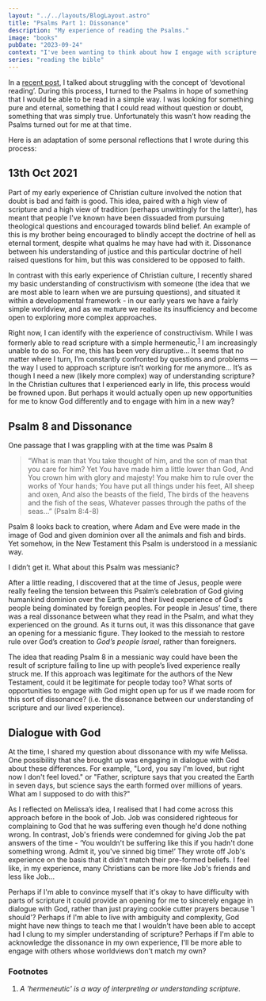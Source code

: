 ```yaml
---
layout: "../../layouts/BlogLayout.astro"
title: "Psalms Part 1: Dissonance"
description: "My experience of reading the Psalms."
image: "books"
pubDate: "2023-09-24"
context: "I've been wanting to think about how I engage with scripture. As part of the process I'm looking back at how I've engaged with it in the past. This post includes a bunch of reflections that I wrote back in 2021."
series: "reading the bible"
---
```


In a [recent post](/blog/013-bible-study-vs-devotional-reading), I talked about struggling with the concept of ‘devotional reading’. During this process, I turned to the Psalms in hope of something that I would be able to be read in a simple way. I was looking for something pure and eternal, something that I could read without question or doubt, something that was simply true. Unfortunately this wasn’t how reading the Psalms turned out for me at that time.

Here is an adaptation of some personal reflections that I wrote during this process:

## 13th Oct 2021

Part of my early experience of Christian culture involved the notion that doubt is bad and faith is good. This idea, paired with a high view of scripture and a high view of tradition (perhaps unwittingly for the latter), has meant that people I've known have been dissuaded from pursuing theological questions and encouraged towards blind belief. An example of this is my brother being encouraged to blindly accept the doctrine of hell as eternal torment, despite what qualms he may have had with it. Dissonance between his understanding of justice and this particular doctrine of hell raised questions for him, but this was considered to be opposed to faith.

In contrast with this early experience of Christian culture, I recently shared my basic understanding of constructivism with someone (the idea that we are most able to learn when we are pursuing questions), and situated it within a developmental framework - in our early years we have a fairly simple worldview, and as we mature we realise its insufficiency and become open to exploring more complex approaches.

Right now, I can identify with the experience of constructivism. While I was formerly able to read scripture with a simple hermeneutic,<sup>[1](#footnotes)</sup> I am increasingly unable to do so. For me, this has been very disruptive… It seems that no matter where I turn, I’m constantly confronted by questions and problems — the way I used to approach scripture isn’t working for me anymore… It’s as though I need a new (likely more complex) way of understanding scripture? In the Christian cultures that I experienced early in life, this process would be frowned upon. But perhaps it would actually open up new opportunities for me to know God differently and to engage with him in a new way?

## Psalm 8 and Dissonance

One passage that I was grappling with at the time was Psalm 8

> “What is man that You take thought of him,
> and the son of man that you care for him?
> Yet You have made him a little lower than God,
> And You crown him with glory and majesty!
> You make him to rule over the works of Your hands;
> You have put all things under his feet,
> All sheep and oxen,
> And also the beasts of the field,
> The birds of the heavens and the fish of the seas,
> Whatever passes through the paths of the seas…” (Psalm 8:4-8)

Psalm 8 looks back to creation, where Adam and Eve were made in the image of God and given dominion over all the animals and fish and birds. Yet somehow, in the New Testament this Psalm is understood in a messianic way.

I didn’t get it. What about this Psalm was messianic?

After a little reading, I discovered that at the time of Jesus, people were really feeling the tension between this Psalm’s celebration of God giving humankind dominion over the Earth, and their lived experience of God's people being dominated by foreign peoples. For people in Jesus’ time, there was a real dissonance between what they read in the Psalm, and what they experienced on the ground. As it turns out, it was this dissonance that gave an opening for a messianic figure. They looked to the messiah to restore rule over God’s creation to _God’s people Israel_, rather than foreigners.

The idea that reading Psalm 8 in a messianic way could have been the result of scripture failing to line up with people’s lived experience really struck me. If this approach was legitimate for the authors of the New Testament, could it be legitimate for people today too? What sorts of opportunities to engage with God might open up for us if we made room for this sort of dissonance? (i.e. the dissonance between our understanding of scripture and our lived experience).

## Dialogue with God

At the time, I shared my question about dissonance with my wife Melissa. One possibility that she brought up was engaging in dialogue with God about these differences. For example, "Lord, you say I'm loved, but right now I don't feel loved." or "Father, scripture says that you created the Earth in seven days, but science says the earth formed over millions of years. What am I supposed to do with this?"

As I reflected on Melissa’s idea, I realised that I had come across this approach before in the book of Job. Job was considered righteous for complaining to God that he was suffering even though he'd done nothing wrong. In contrast, Job's friends were condemned for giving Job the pat answers of the time - ‘You wouldn't be suffering like this if you hadn't done something wrong. Admit it, you've sinned big time!’ They wrote off Job's experience on the basis that it didn't match their pre-formed beliefs. I feel like, in my experience, many Christians can be more like Job's friends and less like Job…

Perhaps if I'm able to convince myself that it's okay to have difficulty with parts of scripture it could provide an opening for me to sincerely engage in dialogue with God, rather than just praying cookie cutter prayers because 'I should'? Perhaps if I'm able to live with ambiguity and complexity, God might have new things to teach me that I wouldn't have been able to accept had I clung to my simpler understanding of scripture? Perhaps if I'm able to acknowledge the dissonance in my own experience, I'll be more able to engage with others whose worldviews don't match my own?

### Footnotes

1. _A 'hermeneutic' is a way of interpreting or understanding scripture_.
